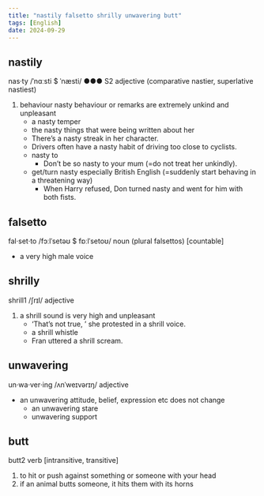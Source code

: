 ```yaml
---
title: "nastily falsetto shrilly unwavering butt"
tags: [English]
date: 2024-09-29
---
```


## nastily

nas‧ty /ˈnɑːsti $ ˈnæsti/ ●●● S2 adjective (comparative nastier, superlative nastiest)

1. behaviour nasty behaviour or remarks are extremely unkind and unpleasant
   - a nasty temper
   - the nasty things that were being written about her
   - There’s a nasty streak in her character.
   - Drivers often have a nasty habit of driving too close to cyclists.
   - nasty to
     - Don’t be so nasty to your mum (=do not treat her unkindly).
   - get/turn nasty especially British English (=suddenly start behaving in a threatening way)
     - When Harry refused, Don turned nasty and went for him with both fists.

## falsetto

fal‧set‧to /fɔːlˈsetəʊ $ fɒːlˈsetoʊ/ noun (plural falsettos) [countable]

- a very high male voice

## shrilly

shrill1 /ʃrɪl/ adjective

1. a shrill sound is very high and unpleasant
   - ‘That’s not true, ’ she protested in a shrill voice.
   - a shrill whistle
   - Fran uttered a shrill scream.

## unwavering

un‧wa‧ver‧ing /ʌnˈweɪvərɪŋ/ adjective

- an unwavering attitude, belief, expression etc does not change
  - an unwavering stare
  - unwavering support

## butt

butt2 verb [intransitive, transitive]

1. to hit or push against something or someone with your head
2. if an animal butts someone, it hits them with its horns
